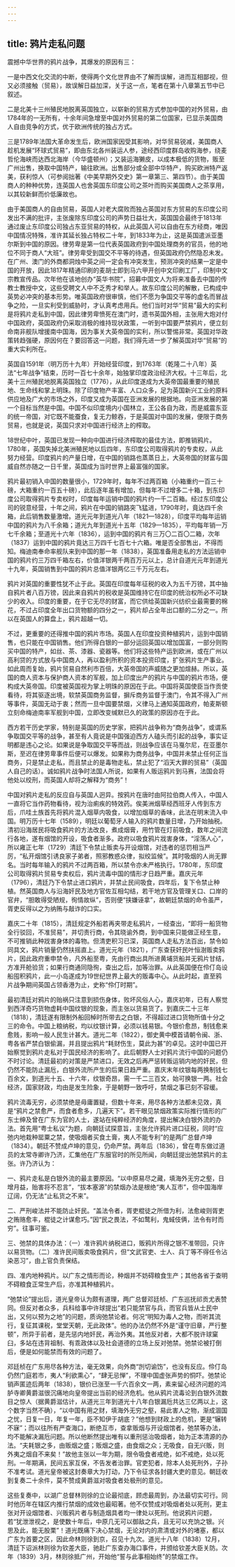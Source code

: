 ```yaml
---
---
---
```

title: 鸦片走私问题
---




震撼中华世界的鸦片战争，其爆发的原因有三：

一是中西文化交流的中断，使得两个文化世界由不了解而误解，进而互相鄙视，但又必须接触（贸易），故误解日益加深，关于这一点，笔者在第十八章第五节中已叙述。

二是北美十三州殖民地脱离英国独立，以崭新的贸易方式参加中国的对外贸易，由1784年的一无所有，十余年间急增至中国对外贸易的第二位国家，已显示美国商人自由竞争的方式，优于欧洲传统的独占方式。

三是1789年法国大革命发生后，欧洲国家因受其影响，对华贸易锐减，美国商人趁机发展“环球式贸易”，即由东北各州装运人参，途经西印度群岛收购海参，绕麦哲伦海峡而达西北海岸（今华盛顿州）；又装运海獭皮，以成本极低的货物，贩至广州出售，换取中国特产，输往欧洲。出售部分或全部中华特产，购买欧洲特产返美，获利惊人（可参阅拙著《中美早期外交史》第一章第三、第四节）。由于美国商人的种种优势，连英国人也舍英国东印度公司之茶叶而购买美国商人之茶享用，以其较新鲜而价低廉故也。

由于美国商人的自由贸易，英国人对老大腐败而独占英国对东方贸易的东印度公司发出不满的批评，主张废除东印度公司的声势日益壮大，英国国会最终于1813年通过废止东印度公司独占东亚贸易的特权，从此英国人可以自由在东方经商，唯因中国情况特殊，准许其延长独占特权二十年，到1833年为止，这是英国遣派亚墨尔斯到中国的原因。律劳卑是第一位代表英国政府到中国处理商务的官员，他的地位不同于商人“大班”。律劳卑受到国交不平等的待遇，但英国政府仍然隐忍未发。在广州、澳门的外商都洞烛中英之间一定会有冲突发生，预测冲突的结果一定是中国的开放，因此1817年精通印刷的麦胡士即到马六甲开创中文印刷工厂，印制中文宗教宣传品。次年他在该地创办“英华书院”，招募中国文人为将来准备去中国的传教士教授中文，这些受聘文人中不乏秀才和举人。故东印度公司的解散，已构成中英势必冲突的基本形势。唯英国政府很审慎，他们不愿为争国交平等的虚名而冒战争之险，一旦实利受到威胁时，才认真考虑用兵。他们当时对华“贸易”最大的实利是将鸦片走私到中国，因此律劳卑愤死在澳门时，遗书英国外相，主张用大炮对付中国政府，英国政府仍采取消极的维持现状政策，一听到中国要严禁鸦片，便立刻命南非舰队增援南中国海，因为事关大英帝国的实利，所以警惕非常。英国对华政策转趋强硬，原因何在？要回答这一问题，我们得先进一步了解英国对华“贸易”的重大实利所在。

英国自1591年（明万历十九年）开始经营印度，到1763年（乾隆二十八年）英法“七年战争”结束，历时一百七十余年，始独掌印度政治经济大权。十三年后，北美十三州殖民地脱离英国独立（1776），从此印度遂成为大英帝国最重要的殖民地、生命线和掌上明珠。除了印度物产丰富、人口众多，足为英国新兴工业的原料供应地及广大的市场之外，印度又成为英国在亚洲发展的根据地。向亚洲发展的第一个目标当然是中国。中国不似印度境内小国林立，王公各自为政，而是威震东亚的统一帝国，对它既不能蚕食，复无力鲸吞，于是英国对中国的发展，便限于商务贸易，也就是说，英国只求对中国进行经济上的榨取。

18世纪中叶，英国已发现一种向中国进行经济榨取的最佳方法，即推销鸦片。1780年，英国失掉北美洲殖民地以后四年，东印度公司取得鸦片的专卖权，从此努力经营。印度鸦片的产量日增，在中国的销路也蒸蒸日上，大英帝国的财富与国威自然亦随之一日千里，英国成为当时世界上最富强的国家。

鸦片最初销入中国的数量很小，1729年时，每年不过两百箱（小箱重约一百三十磅，大箱重约一百五十磅），此后逐年虽有增加，但每年不过增多二十箱，到东印度公司取得鸦片专卖权时，印度每年运销中国的鸦片约一千二百箱。经过东印度公司的锐意经营，十年之间，鸦片在中国的销路突飞猛进，1790年时，竟达四千余箱，此后销售数量激增。道光元年到道光八年（1821—1828），印度平均每年运销中国的鸦片为八千余箱；道光九年到道光十五年（1829—1835），平均每年销一万七千余箱；至道光十六年（1836），运到中国的鸦片有三万〇二百〇二箱，次年（1837）运到中国的鸦片竟达三万四千七百七十六箱。唯是否全部售出，不得而知。梅迪南奉命率舰队来到中国的那一年（1838），英国准备用走私的方法运销中国的鸦片约三万四千箱左右，价值洋银两千两百万元以上，总计自道光元年到道光十九年，英国销售到中国的鸦片总值洋银两亿三千万元左右。

鸦片对英国的重要性犹不止于此。英国在印度每年征税的收入为五千万镑，其中抽自鸦片者八百万镑，因此来自鸦片的税收是英国维持它在印度的统治权所必不可缺少的收入。印度的重要，在于它无尽的财富，而它供给英国新兴纺织业最需要的棉花，不过占印度全年出口货物额的四分之一，鸦片却占全年出口额的二分之一。所以在英国人的算盘上，鸦片超越一切。

不过，更重要的还得推中国的鸦片市场。英国人在印度投资种植鸦片，运到中国销售，也只能在中国销售。他们所得白银的一部分运回英国以增加国富，一部分则购买中国的特产，如丝、茶、漆器、瓷器等。他们将这些特产运到欧洲，或在广州以高利贷的方式放与中国商人，再以盈利所积的资本投资印度，扩张鸦片生产事业。如此周而复始，鸦片贸易自然利市百倍，大英帝国的声威随之更加煊赫。所以，英国的商人资本与保护商人资本的军舰，加上印度出产的鸦片与中国的鸦片市场，便构成大英帝国。印度被英国视为掌上明珠的原因在于此。中国将英国使臣当作贡使看待，将其驱逐出境，软禁英国商务监督，摒斥商务监督于澳门，令其不得入广州等事件，英国无动于衷；然而一旦中国要禁烟，义律马上通知英国政府，帕麦斯顿立刻命梅迪南率军舰到中国，立即改变缄默已久的政策的原因亦在于此。

西方若干历史学家，特别是英国的历史学家，把鸦片战争称为“商务战争”，或谓系争取国交平等的战争，甚至有人竟说是中国强迫西方人磕头而引起的战争，事实证明都是违心之论。如果说是争取国交平等而战，则战争应该在马戛尔尼，在亚墨尔斯，至迟在律劳卑事件后便可以爆发。如果称为商务战争，中国并未禁止任何正当商务，只是禁止走私，而且禁止的是毒物走私，禁止犯了“滔天大罪的贸易”（英国人自己的话）。诚如鸦片战争时法国人所说，如果有人贩运鸦片到马赛，法国会将他处以绞刑，而英国人却将之解释为“商务”！

中国对鸦片走私的反应自与英国人迥异。按鸦片在唐时由阿拉伯商人传入，中国人一直将它当作药物看待，视为治痢疾的特效药。俟美洲烟草经西班牙人传到东方后，爪哇土族首先将鸦片混入烟草内吸食，以增加烟草的香味，此法在明末流入中国。明万历十七年（1589），明廷以葡萄牙人输入的鸦片数量日增，乃开始抽税。清初沿海居民将吸食鸦片的方法改良，煮成烟膏，用竹管在灯前吸食，数年之间流行各地，遂有烟馆的开设，吸食者渐多。政府以吸食鸦片戕害身体，“淫荡人心”，所以雍正七年（1729）清廷下令禁止贩卖与开设烟馆，对违者的惩罚相当严厉，“私开烟馆引诱良家子弟者，照邪教惑众律，拟绞监候”。其时吸烟的人尚无罪名。当时每年输入的鸦片不过两百箱，所以禁令亦未严格执行。1780年，东印度公司取得鸦片贸易专卖权后，鸦片流毒中国的情形才日趋严重。嘉庆元年（1796），清廷乃下令禁止进口鸦片，并禁止民间吸食，四年后，复下令禁止种植。然英国商人与沿海奸民及地方官佐互相勾结，若干地方官及管理关口、口岸的官弁，“胆敢得受陋规，徇情故纵”，否则便“挟嫌诬拿”，故朝廷禁烟的命令虽严，胥吏反得以之为纳贿与敲诈的口实。

嘉庆二十年（1815），清廷规定外船若再夹带走私鸦片，一经查出，“即将一船货物全行驳回，不准贸易”，并切责行商，令其晓谕外商，到中国来只能做正经生意，不可推销此种戕害身体的毒物。但清吏积习已深，英国商人走私方法百出，禁令如同具文，鸦片销量仍然扶摇直上。道光元年（1821），广东查获奸民叶恒澍贩卖鸦片，因此政府重申禁令，凡外船至粤，先由行商出具所进黄埔货船并无鸦片甘结，方准开舱验货；如果行商通同隐徇，查出之后，加等治罪。从此英国便在伶仃岛设船囤积鸦片，此一小岛遂成为19世纪世界上最大的贩毒中心。从此时起，直至鸦片战争期间英国占领香港为止，史称“伶仃时期”。

最初清廷对鸦片的贻祸只注意到损伤身体，败坏风俗人心，嘉庆初年，已有人察觉到西洋奇巧货物虚耗中国纹银的现象，而主张以货易货了。到嘉庆二十三年（1818），清廷遂有限制外船回棹时所带去之白银，不得超过进口货物所值十分之三的命令。中国上粮纳税，均以纹银计算，必须以钱易银。今银价愈昂，制钱愈来愈贱，影响一般人民生计甚大。道光二年（1822），御史黄中模首请朝令闽、浙、粤各省严禁白银偷漏，并且提出鸦片“耗财伤生，莫此为甚”的卓见。这时中国已开始察觉到鸦片走私对于国民经济的影响了。此后朝野人士对鸦片流行中国的问题仍不时讨论。清廷最初的对策是严禁进口，无效之后再严惩转贩运销内地的奸民，但仍然不能防止漏卮，白银外流所产生的后果日趋严重。嘉庆末年纹银每两换制钱七百余文，到道光十五、十六年，纹银奇昂，需一千二三百文，始可换银一两。社会经济，国家财政，均由是发生险象，于是朝野一致呼吁，禁烟之事已刻不容缓。

鸦片流毒无穷，必须禁绝是毋庸置疑，但数十年来，用尽各种方法都未见效，真是“鸦片之禁愈严，而食者愈多，几遍天下”。若干眼见禁烟政策实际推行情形的广东士绅及曾在广东为官的人士，遂站在纯粹经济的角度，提出解决白银外流的办法。首先用“粤士私议”为题，向朝廷试探意旨，主张允许鸦片进口征税，同时“应弛内地栽种罂粟之禁，使吸烟者买食土膏，夷人不能专利”的是两广总督卢坤（1834）。朝廷不赞成卢坤的意见，仍命严禁。两年后（1836），曾在粤东做过道员的太常寺卿许乃济，汇集他在广东服官时的所见所闻，向朝廷提出弛禁鸦片的主张。许乃济认为：

一、鸦片走私是白银外流的最主要原因。“以中原易尽之藏，填海外无穷之壑，日增月益，贻害将不忍言”，“拔本塞源”的禁烟办法是根绝“夷人互市”，但中国海岸辽阔，仍无法“止私货之不来”。

二、严刑峻法并不能防止奸民。“盖法令者，胥吏棍徒之所借为利，法愈峻则胥吏之贿赂愈丰，棍徒之计谋愈巧。”因“民之畏法，不如鹜利，鬼蜮伎俩，法令有时而穷”。往事可鉴。

三、弛禁的具体办法：（一）准许鸦片纳税进口，贩鸦片所得之银不准带回，只许以易货物。（二）准许民间贩卖吸食鸦片，但“文武官吏、士人、兵丁等不得任令沾染恶习”，由上官负责保结。

四、准内地种鸦片。以广东之情形而论，种烟并不妨碍粮食生产；其他各省于查明不碍粮食正常生产后，亦准其种植鸦片。

“弛禁论”提出后，道光皇帝认为颇有道理，两广总督邓廷桢、广东巡抚祁贡尤表赞同。但反对者众多，兵科给事中许球提出“若只能禁官与兵，而官兵皆从士民中出，又何以预为之地”的问题，质询弛禁论者。何况“明知为毒人之物，而听其流行，复征其课税，堂堂天朝，无此政体”。他的办法仍然不外是“谨守旧章，严行整顿”，所异于前者，是先惩内地奸民，再治外夷。其他反对者，大都不脱许球窠臼，多站在违背祖制、有乖政体以及社会道德的立场上反对弛禁。弛禁论被打倒后，便是如何能禁而有效的问题了。

邓廷桢在广东用尽各种方法，毫无效果，向外商“剀切谕饬”，也没有反应。伶仃岛仍然门庭若市，夷人“利欲熏心”，“肆无忌惮”，不理中国虚张声势的恫吓。弛禁论销声匿迹后两年（1838），银价已涨至一千六百余文一两，素来留心经济问题的鸿胪寺卿黄爵滋很沉痛地向皇帝提出当前的经济危机。他从鸦片流毒论到白银外流数目之惊人（据黄爵滋估计，从道光三年到道光十八年白银漏卮共达三亿两以上，这个数字当然不确），“以中国有用之财，填海外无穷之壑，易此害人之物，渐成涸国之忧，日复一日，年复一年，臣不知伊于胡底？”他想到财政上的危机，更是“辗转不寐”；而以往所有严查海口，断绝互市，查拿贩烟与开设烟馆者，弛禁等办法，均不能解决漏卮问题。所以他断然提出唯有以重刑惩治吸烟者，始为正本清源的办法。“夫耗银之多，由贩烟之盛；贩烟之盛，由食烟之众；无吸食，自无兴贩，则外夷之烟自不来矣！”故他主张以一年为期，限令吸食者戒绝，如不戒绝，处以死刑。一年期满，民间五家互保，不告发者治罪。官吏犯者，除本人处死刑外，子孙不准考试。道光皇帝被这封奏章大为打动，乃下令征求各封疆大吏的意见。朝廷收到复奏二十余件，莫不赞成黄爵滋对吸食者处极刑的意见。

这些复奏中，以湖广总督林则徐的立论最彻底，顾虑最周到，办法最切实可行。同时他历年在辖区内推行禁烟的成效也最昭著。他不仅赞成对吸烟者处以死刑，更主张对开设烟馆者、兴贩鸦片者与制造烟具者均一律处以死刑。他说鸦片问题，若“犹泄泄视之，是使数十年后，中原几无可以御敌之兵，且无可以充饷之银。兴思及此，能无股栗”！道光既痛下决心禁烟，无论对内的肃清或对外的堵塞，都以广东为首要之区，因此命林则徐到京，召见十九次。道光十八年（1838）12月，清廷下诏派林则徐为钦差大臣，驰赴广东查办海口事件，并颁给钦差大臣关防。次年（1839）3月，林则徐抵广州，开始他“誓与此事相始终”的禁烟工作。